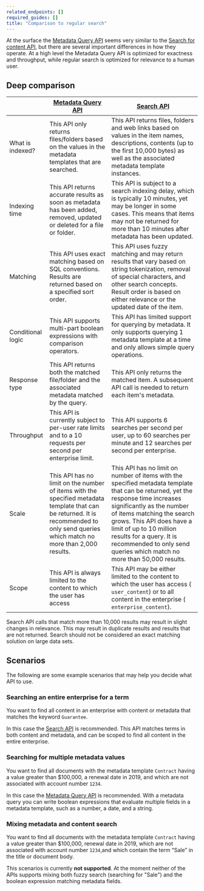 ```yaml
---
related_endpoints: []
required_guides: []
title: "Comparison to regular search"
---
```

At the surface the [Metadata Query API][mdq_api] seems very similar to the
[Search for content API][search], but there are several important
differences in how they operate. At a high level the Metadata Query API is
optimized for exactness and throughput, while regular search is optimized for
relevance to a human user.

## Deep comparison

|                   | [Metadata Query API][mdq_api]                                                                                                                                                                                                                                                                                       | [Search API][search]                                                                                                                                                                                                                                                                                                                                    |
| ----------------- | ------------------------------------------------------------------------------------------------------------------------------------------------------------------------------------------------------------------------------------------------------------------------------------------------------------------- | ------------------------------------------------------------------------------------------------------------------------------------------------------------------------------------------------------------------------------------------------------------------------------------------------------------------------------------------------------- |
| What is indexed?  | This API only returns files/folders based on the values in the metadata templates that are searched.                                                                                                                                                                                                                  | This API returns files, folders and web links based on values in the item names, descriptions, contents (up to the first 10,000 bytes) as well as the associated metadata template instances.                                                                                                                                                            |
| Indexing time     | This API returns accurate results as soon as metadata has been added, removed, updated or deleted for a file or folder.                                                                                                                                                                                          | This API is subject to a search indexing delay, which is typically 10 minutes, yet may be longer in some cases. This means that items may not be returned for more than 10 minutes after metadata has been updated.                                                                                                                                        |
| Matching          | This API uses exact matching based on SQL conventions. Results are returned based on a specified sort order.                                                                                                                                                                                                         | This API uses fuzzy matching and may return results that vary based on string tokenization, removal of special characters, and other search concepts. Result order is based on either relevance or the updated date of the item.                                                                                                                         |
| Conditional logic | This API supports multi-part boolean expressions with comparison operators.                                                                                                                                                                                                                                          | This API has limited support for querying by metadata. It only supports querying 1 metadata template at a time and only allows simple query operations.                                                                                                                                                                                                 |
| Response type     | This API returns both the matched file/folder and the associated metadata matched by the query.                                                                                                                                                                                                                      | This API only returns the matched item. A subsequent API call is needed to return each item's metadata.                                                                                                                                                                                                                                                  |
| Throughput        | This API is currently subject to per-user rate limits and to a 10 requests per second per enterprise limit.                                                                                                                                                                                                          | This API supports 6 searches per second per user, up to 60 searches per minute and 12 searches per second per enterprise.                                                                                                                                                                                                                                |
| Scale             | This API has no limit on the number of items with the specified metadata template that can be returned. It is recommended to only send queries which match no more than 2,000 results. | This API has no limit on number of items with the specified metadata template that can be returned, yet the response time increases significantly as the number of items matching the search grows. This API does have a limit of up to 10 million results for a query. It is recommended to only send queries which match no more than 50,000 results. |
| Scope             | This API is always limited to the content to which the user has access                                                                                                                                                                                                                                              | This API may be either limited to the content to which the user has access (`​user_content​`) or to all content in the enterprise (`​enterprise_content​`).                                                                                                                                                                                             |

<Message warning>
  Search API calls that match more than 10,000 results may result in slight
  changes in relevance. This may result in duplicate results and results that
  are not returned. Search should not be considered an ​exact matching​ solution
  on large data sets.
</Message>

## Scenarios

The following are some example scenarios that may help you decide what API to use.

### Searching an entire enterprise for a term

You want to find all content in an enterprise with content or metadata that
matches the keyword `Guarantee`.

In this case the [Search API][search] is recommended. This API matches terms
in both content and metadata, and can be scoped to find all content in the
entire enterprise.

### Searching for multiple metadata values

You want to find all documents with the metadata template `​Contract​` having a
value greater than $100,000, a renewal date in 2019, and which are ​not​ associated
with account number `​1234`.

In this case the [Metadata Query API][mdq_api] is recommended. With a metadata
query you can write boolean expressions that evaluate multiple fields in
a metadata template, such as a number, a date, and a string.

### Mixing metadata and content search

You want to find all documents with the metadata template `​Contract​` having a
value greater than $100,000, renewal date in 2019, which are ​not​ associated with
account number `​1234`, ​and which contain the term “Sale” in the title or document
body.

This scenarios is currently **not supported**. At the moment neither of the APIs
supports mixing both fuzzy search (searching for "Sale") and the boolean
expression matching metadata fields.

[mdq_api]: e://post_metadata_queries_execute_read
[search]: e://get_search
